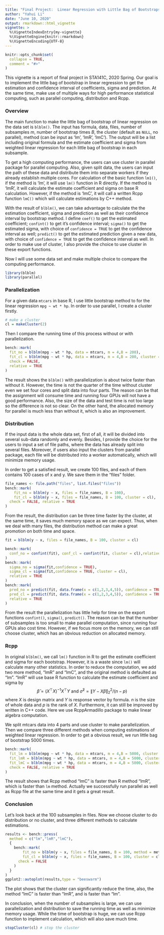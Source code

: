 ```yaml
---
title: "Final Project:  Linear Regression with Little Bag of Bootstraps by Parallel and Rcpp"
author: "Yahui Li"
date: "June 10, 2020"
output: rmarkdown::html_vignette
vignette: >
  %\VignetteIndexEntry{my-vignette}
  %\VignetteEngine{knitr::rmarkdown}
  %\VignetteEncoding{UTF-8}
---
```


```r
knitr::opts_chunk$set(
  collapse = TRUE,
  comment = "#>"
)
```

This vignette is a report of final project in STA141C, 2020 Spring. Our goal is to implement the little bag of bootstrap in linear regression to get the estimation and confidence interval of coefficients, sigma and prediction. At the same time, make use of multiple ways for high performance statistical computing, such as parallel computing, distribution and Rcpp. 

### Overview

The main function to make the little bag of bootstrap of linear regression on the data set is `blblm()`. The input has formula, data, files, number of subsamples $m$, number of bootstrap times $B$, the cluster (default as `NULL`, no parallel), method (can be input as 'lm', 'lmR', 'lmC'). The output will be a list including original formula and the estimate coefficient and sigma from weighted linear regression for each little bag of bootstrap in each subsample. 

To get a high computing performance, the users can use cluster in parallel package for parallel computing. Also, given split data, the users can input the path of these data and distribute them into separate workers if they already establish multiple cores. For calculation of the basic function `lm1()`, if the method is 'lm', it will use `lm()` function in R directly. If the method is 'lmR', it will calculate the estimate coefficient and sigma on base R calculation. However, if the method is 'lmC', it will call a written Rcpp function `lmC()` which will calculate estimations by C++ method. 

With the result of `blblm()`, we can take advantage to calculate the the estimation coefficient, sigma and prediction as well as their confidence interval by bootstrap method. I define `coef()` to get the estimated coefficient; `confint()` to get it's confidence interval; `sigma()` to get the estimated sigma, with choice of `confidence = TRUE` to get the confidence interval as well; `predict()` to get the estimated prediction given a new data, with choice of `confidence = TRUE` to get the confidence interval as well. In order to make use of cluster, I also provide the choice to use cluster in these export functions. 

Now I will use some data set and make multiple choice to compare the computing performance.


```r
library(blblm)
library(parallel)
```

### Parallelization


For a given data `mtcars` in base R, I use little bootstrap method to for the linear regression `mpg ~ wt * hp`. In order to use parallel, I create a cluster firstly. 

```r
# make a cluster
cl = makeCluster(2) 
```

Then I compare the running time of this process without or with parallelization.

```r
bench::mark(
  fit_no = blblm(mpg ~ wt * hp, data = mtcars, m = 4,B = 200),
  fit_cl = blblm(mpg ~ wt * hp, data = mtcars, m = 4,B = 200, cluster = cl),
  check = FALSE,
  relative = TRUE
)
```

The result shows the `blblm()` with parallelization is about twice faster than without it. However, the time is not the quarter of the time without cluster even we set four cores and split data into four parts. The reason can be that the assignment will consume time and running four GPUs will not have a good performance. Also, the size of the data and test time is not too large so the difference is not so clear. On the other hand, the allocated memory for parallel is much less than without it, which is also an improvement.

### Distribution

If the input data is the whole data set, first of all, it will be divided into several sub-data randomly and evenly. Besides, I provide the choice for the users to input a set of file paths, where the data has already split into several files. Moreover, if users also input the clusters from parallel package, each file will be distributed into a worker automatically, which will minimize memory usage.

In order to get a satisfied result, we create $100$ files, and each of them contains $100$ cases of x and y. We save them in the "files" folder.

```r
file_names <- file.path("files", list.files("files"))
bench::mark(
    fit_no = blblm(y ~ x, files = file_names, B = 100),
    fit_cl = blblm(y ~ x, files = file_names, B = 100, cluster = cl),
  check = FALSE, relative = TRUE
)

```

From the result, the distribution can be three time faster by the cluster, at the same time, it saves much memory space as we can expect. Thus, when we deal with many files, the distribution method can make a great promotion on both time and space.

```r
fit = blblm(y ~ x, files = file_names, B = 100, cluster = cl)

bench::mark(
  conf_no = confint(fit), conf_cl = confint(fit, cluster = cl),relative = TRUE 
)
bench::mark(
  sigma_no = sigma(fit,confidence = TRUE), 
  sigma_cl = sigma(fit,confidence = TRUE, cluster = cl), 
  relative = TRUE 
)
bench::mark(
  pred_no = predict(fit, data.frame(x = c(1,2,3,4,5)), confidence = TRUE),
  pred_cl = predict(fit, data.frame(x = c(1,2,3,4,5)), confidence = TRUE, cluster = cl), 
  relative = TRUE 
)
```

From the result the parallelization has little help for time on the export functions `confint()`, `sigma()`, `predict()`. The reason can be that the number of subsamples is too small to make parallel computation, since running four GPUs also cost time. However, if we focus more on the memory, we can still choose cluster, which has an obvious reduction on allocated memory.



### Rcpp

In original `blblm()`, we call `lm()` function in R to get the estimate coefficient and sigma for each bootstrap. However, it is a waste since `lm()` will calculate many other statistics. In order to reduce the computation, we add two more method, "lmR" and "lmC", and the original method is defaulted as "lm". "lmR" will use base R function to calculate the estimate coefficient and sigma by
$$\hat\beta = (X^\top X)^{-1}X^\top Y \text{ and } 
\hat\sigma^2 = \|Y-X\hat\beta\|_2^2/(n-p)$$
where $X$ is design matrix and $Y$ is response vector by formula. $n$ is the size of whole data and $p$ is the rank of $X$. Furthermore, it can still be improved by written in C++ code. Here we use RcppArmadillo package to make linear algebra computation.

We split mtcars data into $4$ parts and use cluster to make parallelization. Then we compare three different methods when computing estimations of weighted linear regression. In order to get a obvious result, we run little bag of bootstrap $5000$ times.

```r
bench::mark(
  fit_lm = blblm(mpg ~ wt * hp, data = mtcars, m = 4,B = 5000, cluster = cl),
  fit_lmR = blblm(mpg ~ wt * hp, data = mtcars, m = 4,B = 5000, cluster = cl,method = "lmR"),
  fit_lmC = blblm(mpg ~ wt * hp, data = mtcars, m = 4,B = 5000, cluster = cl,method = "lmC"),
  check = FALSE, relative = TRUE
)

```

The result shows that Rcpp method "lmC" is faster than R method "lmR", which is faster than `lm` method. Actually we successfully run parallel as well as Rcpp file at the same time and it gets a great result. 

### Conclusion

Let's look back at the $100$ subsamples in files. Now we choose cluster to do distribution or no cluster, and three different methods to calculate estimations.

```r
results <- bench::press(
  method = c("lm","lmR","lmC"),
  {
    bench::mark(
        fit_no = blblm(y ~ x, files = file_names, B = 100, method = method),
        fit_cl = blblm(y ~ x, files = file_names, B = 100, cluster = cl, method = method),
      check = FALSE
    )
  }
)
ggplot2::autoplot(results,type = "beeswarm")
```

The plot shows that the cluster can significantly reduce the time, also, the method "lmC" is faster than "lmR", and is faster than "lm". 

In conclusion, when the number of subsamples is large, we can use parallelization and distribution to save the running time as well as minimize memory usage. While the time of bootstrap is huge, we can use Rcpp function to implement calculation, which will also save much time. 

```r
stopCluster(cl) # stop the cluster
```


